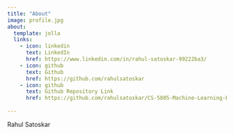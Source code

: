 ---
title: "About"
image: profile.jpg
about:
  template: jolla
  links:
    - icon: linkedin
      text: LinkedIn
      href: https://www.linkedin.com/in/rahul-satoskar-99222ba3/
    - icon: github
      text: Github
      href: https://github.com/rahulsatoskar
    - icon: github
      text: Github Repository Link
      href: https://github.com/rahulsatoskar/CS-5805-Machine-Learning-Blogs.git
      
---

Rahul Satoskar